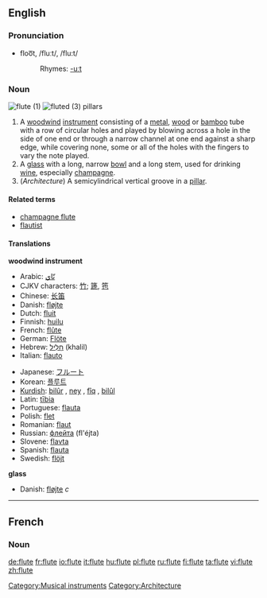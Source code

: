 {{see|flûte}}
{{wikipedia}}
==English==
===Pronunciation===
*floo͞t, /fluːt/, /flu:t/
*:Rhymes: [[Rhymes:English:-uːt|-uːt]]

===Noun===
{{en-noun}}

[[Image:Flute 1911.jpg|thumb|flute (1)]]
[[Image:Cincinnati-life-insurance-building-detail.jpg|thumb|fluted (3) [[pillar]]s]]

#[[Category:Musical instruments]] A [[woodwind]] [[instrument]] consisting of a [[metal]], [[wood]] or [[bamboo]] tube with a row of circular holes and played by blowing across a hole in the side of one end or through a narrow channel at one end against a sharp edge, while covering none, some or all of the holes with the fingers to vary the note played.
#A [[glass]] with a long, narrow [[bowl]] and a long stem, used for drinking [[wine]], especially [[champagne]]. <!--Note: "bowl" is the correct term to use here - confirmed at http://66.102.9.104/search?q=cache:N9GMnphl-vcJ:www.daacs.org/aboutDatabase/pdf/cataloging/Glass.pdf+%22parts+of+a+glass%22+stem&hl=en -->
#(''Architecture'') A semicylindrical vertical groove in a [[pillar]]. 

====Related terms====
*[[champagne flute]]
*[[flautist]]

====Translations====
'''woodwind instrument'''
{{top}}
*Arabic: [[نّاي]]
*CJKV characters: [[竹]]; [[篪]], [[竾]]
*Chinese: [[长笛]]
*Danish: [[fløjte]] {{c}}
*Dutch: [[fluit]]
*Finnish: [[huilu]]
*French: [[flûte]] {{f}}
*German: [[Flöte]] {{f}}
*Hebrew: [[חליל| חָלִיל]] (khalil) {{m}}
*Italian: [[flauto]] {{m}}
{{mid}}
*Japanese: [[フルート]]
*Korean: [[플루트]]
*[[Kurdish]]: [[bilûr]] {{f}}, [[ney]] {{f}}, [[fîq]] {{f}}, [[bilûl]] {{f}}
*Latin: [[tibia|tībia]] {{f}}
*Portuguese: [[flauta]] {{f}}
*Polish: [[flet]] {{m}}
*Romanian: [[flaut]] {{n}}
*Russian: [[флейта]] (fl'éjta) {{f}}
*Slovene: [[flavta]] {{f}}
*Spanish: [[flauta]] {{f}}
*Swedish: [[flöjt]]
{{bottom}}

'''glass'''
{{top}}
*Danish: [[fløjte]] ''c''
{{mid}}
{{bottom}}

----

==French==
===Noun===
{{alternative spelling of|flûte}}

[[Category:Architecture]]

[[de:flute]]
[[fr:flute]]
[[io:flute]]
[[it:flute]]
[[hu:flute]]
[[pl:flute]]
[[ru:flute]]
[[fi:flute]]
[[ta:flute]]
[[vi:flute]]
[[zh:flute]]